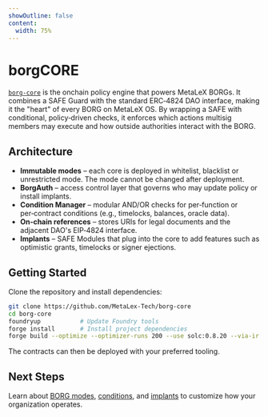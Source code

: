 ```yaml
---
showOutline: false
content:
  width: 75%
---
```


# borgCORE

[`borg-core`](https://github.com/MetaLex-Tech/borg-core) is the onchain policy engine that powers MetaLeX BORGs. It combines a SAFE Guard with the standard ERC‑4824 DAO interface, making it the "heart" of every BORG on MetaLeX OS. By wrapping a SAFE with conditional, policy‑driven checks, it enforces which actions multisig members may execute and how outside authorities interact with the BORG.

## Architecture

- **Immutable modes** – each core is deployed in whitelist, blacklist or unrestricted mode. The mode cannot be changed after deployment.
- **BorgAuth** – access control layer that governs who may update policy or install implants.
- **Condition Manager** – modular AND/OR checks for per‑function or per‑contract conditions (e.g., timelocks, balances, oracle data).
- **On‑chain references** – stores URIs for legal documents and the adjacent DAO's EIP‑4824 interface.
- **Implants** – SAFE Modules that plug into the core to add features such as optimistic grants, timelocks or signer ejections.

## Getting Started

Clone the repository and install dependencies:

```bash
git clone https://github.com/MetaLex-Tech/borg-core
cd borg-core
foundryup           # Update Foundry tools
forge install       # Install project dependencies
forge build --optimize --optimizer-runs 200 --use solc:0.8.20 --via-ir
```

The contracts can then be deployed with your preferred tooling.

## Next Steps

Learn about [BORG modes](/borg/borg-modes), [conditions](/borg/conditions), and [implants](/borg/implants) to customize how your organization operates.

